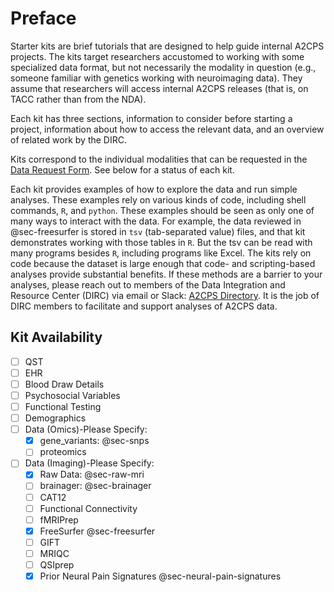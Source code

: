 # Preface {#sec-preface .unnumbered}

Starter kits are brief tutorials that are designed to help guide internal A2CPS projects. The kits target researchers accustomed to working with some specialized data format, but not necessarily the modality in question (e.g., someone familiar with genetics working with neuroimaging data). They assume that researchers will access internal A2CPS releases (that is, on TACC rather than from the NDA). 

Each kit has three sections, information to consider before starting a project, information about how to access the relevant data, and an overview of related work by the DIRC. 

Kits correspond to the individual modalities that can be requested in the [Data Request Form](https://a2cps.atlassian.net/wiki/spaces/WG/pages/5080456/Data+Sharing+Committee+Proposal+Meetings+Forms?preview=/5080456/5106943/Data%20Request%20Form_2023.pdf). See below for a status of each kit.

Each kit provides examples of how to explore the data and run simple analyses. These examples rely on various kinds of code, including shell commands, `R`, and `python`. These examples should be seen as only one of many ways to interact with the data. For example, the data reviewed in @sec-freesurfer is stored in `tsv` (tab-separated value) files, and that kit demonstrates working with those tables in `R`. But the tsv can be read with many programs besides `R`, including programs like Excel. The kits rely on code because the dataset is large enough that code- and scripting-based analyses provide substantial benefits. If these methods are a barrier to your analyses, please reach out to members of the Data Integration and Resource Center (DIRC) via email or Slack: [A2CPS Directory](https://a2cps.org/directory/). It is the job of DIRC members to facilitate and support analyses of A2CPS data.

## Kit Availability

- [ ] QST
- [ ] EHR
- [ ] Blood Draw Details
- [ ] Psychosocial Variables
- [ ] Functional Testing
- [ ] Demographics
- [ ] Data (Omics)-Please Specify:
  - [x] gene_variants: @sec-snps
  - [ ] proteomics
- [ ] Data (Imaging)-Please Specify:
  - [x] Raw Data: @sec-raw-mri
  - [ ] brainager: @sec-brainager
  - [ ] CAT12
  - [ ] Functional Connectivity
  - [ ] fMRIPrep
  - [x] FreeSurfer @sec-freesurfer
  - [ ] GIFT
  - [ ] MRIQC
  - [ ] QSIprep
  - [x] Prior Neural Pain Signatures @sec-neural-pain-signatures
  